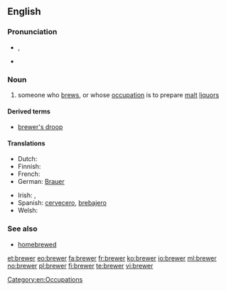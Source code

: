 {{also|Brewer}}
==English==

===Pronunciation===
* {{a|UK}} {{IPA|/ˈbɹuː.ə(ɹ)/}}, {{X-SAMPA|/"bru:.@(r)/}}
* {{rhymes|uːə(ɹ)}}

===Noun===
{{en-noun}}

# someone who [[brew]]s, or whose [[occupation]] is to prepare [[malt]] [[liquor]]s

====Derived terms====
* [[brewer's droop]]

====Translations====
{{trans-top|someone who brews}}
* Dutch: {{t+|nl|brouwer}}
* Finnish: {{t+|fi|oluenpanija}}
* French: {{t|fr|brasseur|m}}
* German: [[Brauer]]
{{trans-mid}}
* Irish: {{t|ga|bríbhéir|m}}, {{t|ga|grúdaire|m}}
* Spanish: [[cervecero]], [[brebajero]]
* Welsh: {{t|cy|bragwr|m|xs=Welsh}}
{{trans-bottom}}

===See also===
* [[homebrewed]]

[[Category:en:Occupations]]

[[et:brewer]]
[[eo:brewer]]
[[fa:brewer]]
[[fr:brewer]]
[[ko:brewer]]
[[io:brewer]]
[[ml:brewer]]
[[no:brewer]]
[[pl:brewer]]
[[fi:brewer]]
[[te:brewer]]
[[vi:brewer]]